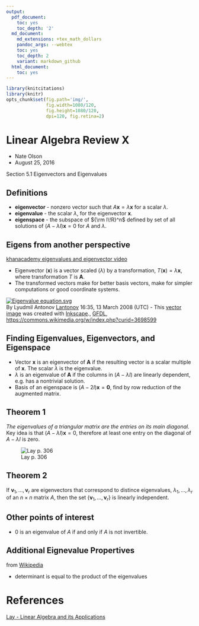 ```yaml
---
output:
  pdf_document:
    toc: yes
    toc_depth: '2'
  md_document:
    md_extensions: +tex_math_dollars
    pandoc_args: --webtex
    toc: yes
    toc_depth: 2
    variant: markdown_github
  html_document:
    toc: yes
---
```


```r
library(knitcitations)
library(knitr)
opts_chunk$set(fig.path='img/',
               fig.width=1080/120,
               fig.height=1080/120,
               dpi=120, fig.retina=2)
```

<h1>Linear Algebra Review X</h1>

- Nate Olson
- August 25, 2016

Section 5.1 Eigenvectors and Eigenvalues

## Definitions

- __eigenvector__ - nonzero vector such that $A\mathbf{x}=\lambda\mathbf{x}$ for a scalar $\lambda$.  
- __eigenvalue__ - the scalar $\lambda$, for the eigenvector $\mathbf{x}$.   
- __eigenspace__ - the subspace of ${\rm I\!R}^n$ defined by set of all solutions of $(A - \lambda I)\mathbf{x}=0$ for $A$ and $\lambda$.  

## Eigens from another perspective
[khanacademy eigenvalues and eigenvector video](https://www.khanacademy.org/math/linear-algebra/alternate-bases/eigen-everything/v/linear-algebra-introduction-to-eigenvalues-and-eigenvectors)

- Eigenvector ($\mathbf{x}$) is a vector scaled ($\lambda$) by a transformation, $T(\mathbf{x})=\lambda\mathbf{x}$, where transformation $T$ is $\mathbf{A}$.  
- The transformed vectors make for better basis vectors, make for simpler computations or good coordinate systems.

<p><a href="https://commons.wikimedia.org/wiki/File:Eigenvalue_equation.svg#/media/File:Eigenvalue_equation.svg"><img src="https://upload.wikimedia.org/wikipedia/commons/thumb/5/58/Eigenvalue_equation.svg/1200px-Eigenvalue_equation.svg.png" alt="Eigenvalue equation.svg"></a><br>By Lyudmil Antonov <a href="//commons.wikimedia.org/wiki/User:Lantonov" title="User:Lantonov">Lantonov</a> 16:35, 13 March 2008 (UTC) - <a href="//commons.wikimedia.org/wiki/File:Inkscape_Logo.svg" title="File:Inkscape Logo.svg"></a>
This <a href="https://en.wikipedia.org/wiki/Vector_images" class="extiw" title="w:Vector images">vector image</a> was created with <a href="//commons.wikimedia.org/wiki/Help:Inkscape" title="Help:Inkscape">Inkscape</a>., <a href="http://www.gnu.org/copyleft/fdl.html" title="GNU Free Documentation License">GFDL</a>, <a href="https://commons.wikimedia.org/w/index.php?curid=3698599">https://commons.wikimedia.org/w/index.php?curid=3698599</a></p>

## Finding Eigenvalues, Eigenvectors, and Eigenspace

- Vector $\mathbf{x}$ is an eigenvector of $\mathbf{A}$ if the resulting vector is a scalar multiple of $\mathbf{x}$. The scalar $\lambda$ is the eigenvalue.  
- $\lambda$ is an eigenvalue of $\mathbf{A}$ if the columns in $(A -\lambda I)$ are linearly dependent, e.g. has a nontrivial solution.  
- Basis of an eigenspace is $(A - 2 I)\mathbf{x}=\mathbf{0}$, find by row reduction of the augmented matrix.

## Theorem 1
_The eigenvalues of a triangular matrix are the entries on its main diagonal._  
Key idea is that $(A- \lambda I)\mathbf{x}=0$, therefore at least one entry on the diagonal of $A-\lambda I$ is zero.

![Lay p. 306](img/triangular_eigenvalues.png)

## Theorem 2
If $\mathbf{v}_1, \dots, \mathbf{v}_r$ are eigenvectors that correspond to distince eigenvalues, $\lambda_1, \dots, \lambda_r$ of an $n \times n$ matrix $A$, then the set $\{\mathbf{v}_1, \dots, \mathbf{v}_r\}$ is linearly independent.

## Other points of interest

- 0 is an eigenvalue of $A$ if and only if $A$ is not invertible. 


## Additional Eignevalue Propertives
from [Wikipedia](https://en.wikipedia.org/wiki/Eigenvalues_and_eigenvectors)

- determinant is equal to the product of the eigenvalues

# References
[Lay - Linear Algebra and its
Applications](http://www.laylinalgebra.com/)